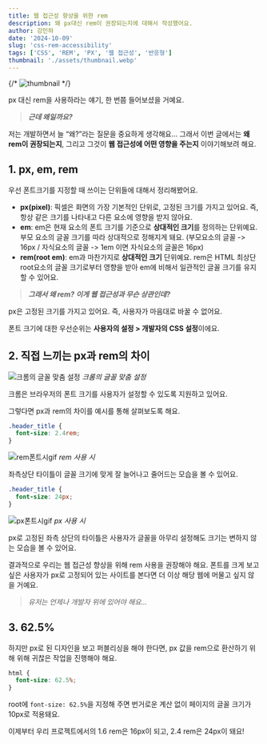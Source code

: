 ```yaml
---
title: 웹 접근성 향상을 위한 rem
description: 왜 px대신 rem이 권장되는지에 대해서 작성했어요.
author: 강민하
date: '2024-10-09'
slug: 'css-rem-accessibility'
tags: ['CSS', 'REM', 'PX', '웹 접근성', '반응형']
thumbnail: './assets/thumbnail.webp'
---
```


{/* ![thumbnail](./assets/thumbnail.webp) */}

px 대신 rem을 사용하라는 얘기, 한 번쯤 들어보셨을 거예요.

> **_근데 왜일까요?_**

저는 개발하면서 늘 “왜?”라는 질문을 중요하게 생각해요... 그래서 이번 글에서는 **왜 rem이 권장되는지**, 그리고 그것이 **웹 접근성에 어떤 영향을 주는지** 이야기해보려 해요.

## 1. px, em, rem

우선 폰트크기를 지정할 때 쓰이는 단위들에 대해서 정리해봤어요.

- **px(pixel)**: 픽셀은 화면의 가장 기본적인 단위로, 고정된 크기를 가지고 있어요. 즉, 항상 같은 크기를 나타내고 다른 요소에 영향을 받지 않아요.
- **em**: em은 현재 요소의 폰트 크기를 기준으로 **상대적인 크기**를 정의하는 단위예요. 부모 요소의 글꼴 크기를 따라 상대적으로 정해지게 돼요. (부모요소의 글꼴 -> 16px / 자식요소의 글꼴 -> 1em 이면 자식요소의 글꼴은 16px)
- **rem(root em)**: em과 마찬가지로 **상대적인 크기** 단위예요. rem은 HTML 최상단 root요소의 글꼴 크기로부터 영향을 받아 em에 비해서 일관적인 글꼴 크기를 유지할 수 있어요.

> **_그래서 왜 rem? 이게 웹 접근성과 무슨 상관인데?_**

px은 고정된 크기를 가지고 있어요. 즉, 사용자가 마음대로 바꿀 수 없어요.

폰트 크기에 대한 우선순위는 **사용자의 설정 > 개발자의 CSS 설정**이에요.

## 2. 직접 느끼는 px과 rem의 차이

![크롬의 글꼴 맞춤 설정](./assets/chrome-font-settings.webp)
_크롬의 글꼴 맞춤 설정_

크롬은 브라우저의 폰트 크기를 사용자가 설정할 수 있도록 지원하고 있어요.

그렇다면 px과 rem의 차이를 예시를 통해 살펴보도록 해요.

```css
.header_title {
  font-size: 2.4rem;
}
```

![rem폰트시gif](./assets/rem-font-demo.gif)
_rem 사용 시_

좌측상단 타이틀이 글꼴 크기에 맞게 잘 늘어나고 줄어드는 모습을 볼 수 있어요.

```css
.header_title {
  font-size: 24px;
}
```

![px폰트시gif](./assets/px-font-demo.gif)
_px 사용 시_

px로 고정된 좌측 상단의 타이틀은 사용자가 글꼴을 아무리 설정해도 크기는 변하지 않는 모습을 볼 수 있어요.

결과적으로 우리는 웹 접근성 향상을 위해 rem 사용을 권장해야 해요.
폰트를 크게 보고 싶은 사용자가 px로 고정되어 있는 사이트를 본다면 더 이상 해당 웹에 머물고 싶지 않을 거예요.

> _유저는 언제나 개발자 위에 있어야 해요..._

## 3. 62.5%

하지만 px로 된 디자인을 보고 퍼블리싱을 해야 한다면,
px 값을 rem으로 환산하기 위해 위해 귀찮은 작업을 진행해야 해요.

```css
html {
  font-size: 62.5%;
}
```

root에 `font-size: 62.5%`을 지정해 주면 번거로운 계산 없이 페이지의 글꼴 크기가 10px로 적용돼요.

이제부터 우리 프로젝트에서의 1.6 rem은 16px이 되고, 2.4 rem은 24px이 돼요!
